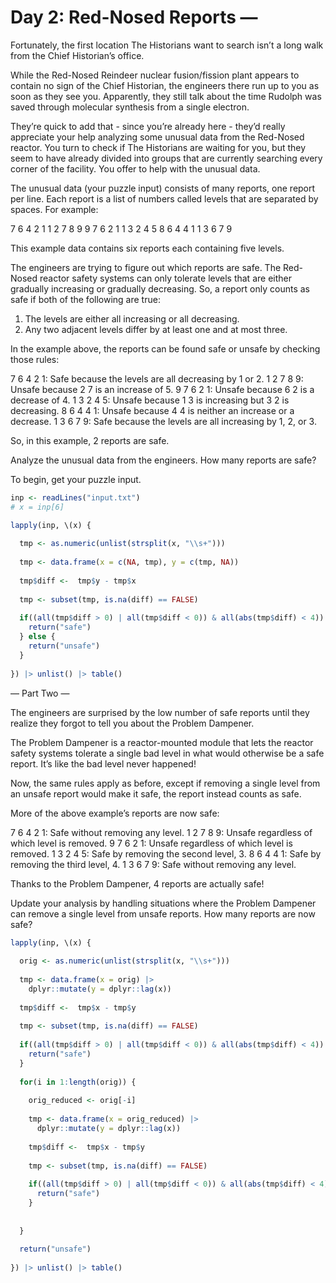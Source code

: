 
# Day 2: Red-Nosed Reports ---

Fortunately, the first location The Historians want to search isn't a long walk from the Chief Historian's office.

While the Red-Nosed Reindeer nuclear fusion/fission plant appears to contain no sign of the Chief Historian, the engineers there run up to you as soon as they see you. Apparently, they still talk about the time Rudolph was saved through molecular synthesis from a single electron.

They're quick to add that - since you're already here - they'd really appreciate your help analyzing some unusual data from the Red-Nosed reactor. You turn to check if The Historians are waiting for you, but they seem to have already divided into groups that are currently searching every corner of the facility. You offer to help with the unusual data.

The unusual data (your puzzle input) consists of many reports, one report per line. Each report is a list of numbers called levels that are separated by spaces. For example:

7 6 4 2 1
1 2 7 8 9
9 7 6 2 1
1 3 2 4 5
8 6 4 4 1
1 3 6 7 9

This example data contains six reports each containing five levels.

The engineers are trying to figure out which reports are safe. The Red-Nosed reactor safety systems can only tolerate levels that are either gradually increasing or gradually decreasing. So, a report only counts as safe if both of the following are true:

1. The levels are either all increasing or all decreasing.
2. Any two adjacent levels differ by at least one and at most three.

In the example above, the reports can be found safe or unsafe by checking those rules:

7 6 4 2 1: Safe because the levels are all decreasing by 1 or 2.
1 2 7 8 9: Unsafe because 2 7 is an increase of 5.
9 7 6 2 1: Unsafe because 6 2 is a decrease of 4.
1 3 2 4 5: Unsafe because 1 3 is increasing but 3 2 is decreasing.
8 6 4 4 1: Unsafe because 4 4 is neither an increase or a decrease.
1 3 6 7 9: Safe because the levels are all increasing by 1, 2, or 3.

So, in this example, 2 reports are safe.

Analyze the unusual data from the engineers. How many reports are safe?

To begin, get your puzzle input.

```r

inp <- readLines("input.txt")
# x = inp[6]

lapply(inp, \(x) {
  
  tmp <- as.numeric(unlist(strsplit(x, "\\s+")))
  
  tmp <- data.frame(x = c(NA, tmp), y = c(tmp, NA))
  
  tmp$diff <-  tmp$y - tmp$x
  
  tmp <- subset(tmp, is.na(diff) == FALSE)
  
  if((all(tmp$diff > 0) | all(tmp$diff < 0)) & all(abs(tmp$diff) < 4)) {
    return("safe")
  } else {
    return("unsafe")
  }
  
}) |> unlist() |> table()


```

--- Part Two ---

The engineers are surprised by the low number of safe reports until they realize they forgot to tell you about the Problem Dampener.

The Problem Dampener is a reactor-mounted module that lets the reactor safety systems tolerate a single bad level in what would otherwise be a safe report. It's like the bad level never happened!

Now, the same rules apply as before, except if removing a single level from an unsafe report would make it safe, the report instead counts as safe.

More of the above example's reports are now safe:

7 6 4 2 1: Safe without removing any level.
1 2 7 8 9: Unsafe regardless of which level is removed.
9 7 6 2 1: Unsafe regardless of which level is removed.
1 3 2 4 5: Safe by removing the second level, 3.
8 6 4 4 1: Safe by removing the third level, 4.
1 3 6 7 9: Safe without removing any level.

Thanks to the Problem Dampener, 4 reports are actually safe!

Update your analysis by handling situations where the Problem Dampener can remove a single level from unsafe reports. How many reports are now safe?

```r

lapply(inp, \(x) {
  
  orig <- as.numeric(unlist(strsplit(x, "\\s+")))
  
  tmp <- data.frame(x = orig) |> 
    dplyr::mutate(y = dplyr::lag(x))
  
  tmp$diff <-  tmp$x - tmp$y 
  
  tmp <- subset(tmp, is.na(diff) == FALSE)
  
  if((all(tmp$diff > 0) | all(tmp$diff < 0)) & all(abs(tmp$diff) < 4)) {
    return("safe")
  }
  
  for(i in 1:length(orig)) {
    
    orig_reduced <- orig[-i]
    
    tmp <- data.frame(x = orig_reduced) |> 
      dplyr::mutate(y = dplyr::lag(x))
    
    tmp$diff <-  tmp$x - tmp$y 
    
    tmp <- subset(tmp, is.na(diff) == FALSE)
    
    if((all(tmp$diff > 0) | all(tmp$diff < 0)) & all(abs(tmp$diff) < 4)) {
      return("safe")
    }
    
    
  }
  
  return("unsafe")
  
}) |> unlist() |> table()



```

